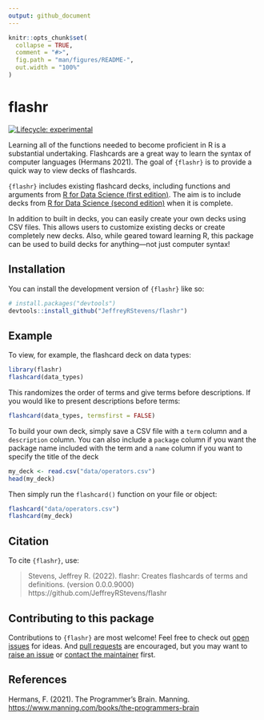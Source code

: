 ```yaml
---
output: github_document
---
```


<!-- README.md is generated from README.Rmd. Please edit that file -->

```r
knitr::opts_chunk$set(
  collapse = TRUE,
  comment = "#>",
  fig.path = "man/figures/README-",
  out.width = "100%"
)
```

# flashr

<!-- badges: start -->
[![Lifecycle: experimental](https://img.shields.io/badge/lifecycle-experimental-orange.svg)](https://lifecycle.r-lib.org/articles/stages.html#experimental)
<!-- badges: end -->

Learning all of the functions needed to become proficient in R is a substantial undertaking. Flashcards are a great way to learn the syntax of computer languages (Hermans 2021). The goal of `{flashr}` is to provide a quick way to view decks of flashcards. 

`{flashr}` includes existing flashcard decks, including functions and arguments from [R for Data Science (first edition)](https://r4ds.had.co.nz/). The aim is to include decks from [R for Data Science (second edition)](https://r4ds.hadley.nz) when it is complete.

In addition to built in decks, you can easily create your own decks using CSV files. This allows users to customize existing decks or create completely new decks. Also, while geared toward learning R, this package can be used to build decks for anything---not just computer syntax!

## Installation

You can install the development version of `{flashr}` like so:

```r
# install.packages("devtools")
devtools::install_github("JeffreyRStevens/flashr")
```

## Example

To view, for example, the flashcard deck on data types:

```r
library(flashr)
flashcard(data_types)
```

This randomizes the order of terms and give terms before descriptions. If you would like to present descriptions before terms:

```r
flashcard(data_types, termsfirst = FALSE)
```

To build your own deck, simply save a CSV file with a `term` column and a `description` column. You can also include a `package` column if you want the package name included with the term and a `name` column if you want to specify the title of the deck

```r
my_deck <- read.csv("data/operators.csv")
head(my_deck)
```

Then simply run the `flashcard()` function on your file or object:

```r
flashcard("data/operators.csv")
flashcard(my_deck)
```


## Citation

To cite `{flashr}`, use:

> Stevens, Jeffrey R. (2022). flashr: Creates flashcards of terms and definitions. (version 0.0.0.9000) https://github.com/JeffreyRStevens/flashr

## Contributing to this package

Contributions to `{flashr}` are most welcome! Feel free to check out [open issues](https://github.com/JeffreyRStevens/flashr/issues) for ideas. And [pull requests](https://github.com/JeffreyRStevens/flashr/pulls) are encouraged, but you may want to [raise an issue](https://github.com/JeffreyRStevens/flashr/issues) or [contact the maintainer](mailto:jeffrey.r.stevens@protonmail.com) first.

## References

Hermans, F. (2021). The Programmer’s Brain. Manning. [https://www.manning.com/books/the-programmers-brain](https://www.manning.com/books/the-programmers-brain)

